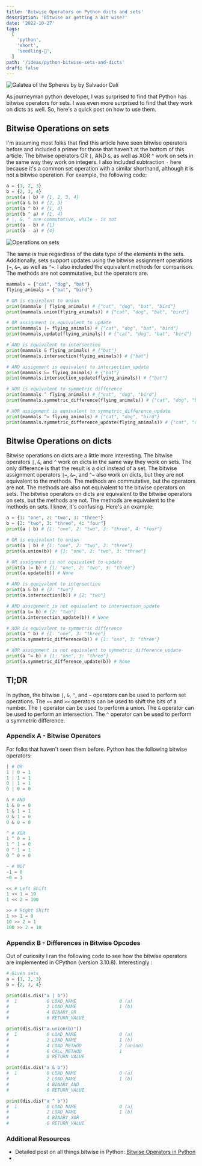 ```yaml
---
title: 'Bitwise Operators on Python dicts and sets'
description: 'Bitwise or getting a bit wise?'
date: '2022-10-27'
tags:
  [
    'python',
    'short',
    'seedling-🌱',
  ]
path: '/ideas/python-bitwise-sets-and-dicts'
draft: false
---
```


![Galatea of the Spheres by by Salvador Dalí](galatea-of-the-spheres.jpg)

As journeyman python developer, I was surprised to find that Python has bitwise operators for sets. I was even more surprised to find that they work on dicts as well. So, here's a quick post on how to use them.

## Bitwise Operations on sets

I'm assuming most folks that find this article have seen bitwise operators before and included a primer for those that haven't at the bottom of this article. The bitwise operators OR `|`, AND `&`, as well as XOR `^` work on sets in the same way they work on integers. I also included subtraction `-` here because it's a common set operation with a similar shorthand, although it is not a bitwise operation. For example, the following code:

```py
a = {1, 2, 3}
b = {2, 3, 4}
print(a | b) # {1, 2, 3, 4}
print(a & b) # {2, 3}
print(a ^ b) # {1, 4}
print(b ^ a) # {1, 4}
# |, &, ^ are commutative, while - is not
print(a - b) # {1}
print(b - a) # {4}
``` 

<div style="max-width: 560px">
  <img src="./sets.png" alt="Operations on sets" />
</div>

The same is true regardless of the data type of the elements in the sets. Additionally, sets support updates using the bitwise assignment operations `|=`, `&=`, as well as `^=`. I also included the equivalent methods for comparison. The methods are not commutative, but the operators are.

```py
mammals = {"cat", "dog", "bat"}
flying_animals = {"bat", "bird"}

# OR is equivalent to union
print(mammals | flying_animals) # {"cat", "dog", "bat", "bird"}
print(mammals.union(flying_animals)) # {"cat", "dog", "bat", "bird"}

# OR assignment is equivalent to update
print(mammals |= flying_animals) # {"cat", "dog", "bat", "bird"}
print(mammals.update(flying_animals)) # {"cat", "dog", "bat", "bird"}

# AND is equivalent to intersection
print(mammals & flying_animals) # {"bat"}
print(mammals.intersection(flying_animals)) # {"bat"}

# AND assignment is equivalent to intersection_update
print(mammals &= flying_animals) # {"bat"}
print(mammals.intersection_update(flying_animals)) # {"bat"}

# XOR is equivalent to symmetric difference
print(mammals ^ flying_animals) # {"cat", "dog", "bird"}
print(mammals.symmetric_difference(flying_animals)) # {"cat", "dog", "bird"}

# XOR assignment is equivalent to symmetric_difference_update
print(mammals ^= flying_animals) # {"cat", "dog", "bird"}
print(mammals.symmetric_difference_update(flying_animals)) # {"cat", "dog", "bird"}
```

## Bitwise Operations on dicts

Bitwise operations on dicts are a little more interesting. The bitwise operators `|`, `&`, and `^` work on dicts in the same way they work on sets. The only difference is that the result is a dict instead of a set. The bitwise assignment operators `|=`, `&=`, and `^=` also work on dicts, but they are not equivalent to the methods. The methods are commutative, but the operators are not. The methods are also not equivalent to the bitwise operators on sets. The bitwise operators on dicts are equivalent to the bitwise operators on sets, but the methods are not. The methods are equivalent to the methods on sets. I know, it's confusing. Here's an example:

```py
a = {1: "one", 2: "two", 3: "three"}
b = {2: "two", 3: "three", 4: "four"}
print(a | b) # {1: "one", 2: "two", 3: "three", 4: "four"}

# OR is equivalent to union
print(a | b) # {1: "one", 2: "two", 3: "three"}
print(a.union(b)) # {1: "one", 2: "two", 3: "three"}

# OR assignment is not equivalent to update
print(a |= b) # {1: "one", 2: "two", 3: "three"}
print(a.update(b)) # None

# AND is equivalent to intersection
print(a & b) # {2: "two"}
print(a.intersection(b)) # {2: "two"}

# AND assignment is not equivalent to intersection_update
print(a &= b) # {2: "two"}
print(a.intersection_update(b)) # None

# XOR is equivalent to symmetric difference
print(a ^ b) # {1: "one", 3: "three"}
print(a.symmetric_difference(b)) # {1: "one", 3: "three"}

# XOR assignment is not equivalent to symmetric_difference_update
print(a ^= b) # {1: "one", 3: "three"}
print(a.symmetric_difference_update(b)) # None
```

## Tl;DR

In python, the bitwise `|`, `&`, `^`, and `~` operators can be used to perform set operations. The `<<` and `>>` operators can be used to shift the bits of a number. The `|` operator can be used to perform a union. The `&` operator can be used to perform an intersection. The `^` operator can be used to perform a symmetric difference. 


### Appendix A - Bitwise Operators

For folks that haven't seen them before. Python has the following bitwise operators:

```py
| # OR
1 | 0 = 1
1 | 1 = 1
0 | 1 = 1
0 | 0 = 0

& # AND
1 & 0 = 0
1 & 1 = 1
0 & 1 = 0
0 & 0 = 0

^ # XOR
1 ^ 0 = 1
1 ^ 1 = 0
0 ^ 1 = 1
0 ^ 0 = 0

~ # NOT
~1 = 0
~0 = 1

<< # Left Shift
1 << 1 = 10
1 << 2 = 100

>> # Right Shift
1 >> 1 = 0
10 >> 2 = 1
100 >> 2 = 10
```

### Appendix B - Differences in Bitwise Opcodes

Out of curiosity I ran the following code to see how the bitwise operators are implemented in CPython (version 3.10.8). Interestingly :

```py
# Given sets
a = {1, 2, 3}
b = {2, 3, 4}

print(dis.dis("a | b"))
#  1           0 LOAD_NAME                0 (a)
#              2 LOAD_NAME                1 (b)
#              4 BINARY_OR
#              6 RETURN_VALUE

print(dis.dis("a.union(b)"))
#  1           0 LOAD_NAME                0 (a)
#              2 LOAD_NAME                1 (b)
#              4 LOAD_METHOD              2 (union)
#              6 CALL_METHOD              1
#              8 RETURN_VALUE

print(dis.dis("a & b"))
#  1           0 LOAD_NAME                0 (a)
#              2 LOAD_NAME                1 (b)
#              4 BINARY_AND
#              6 RETURN_VALUE

print(dis.dis("a ^ b"))
#  1           0 LOAD_NAME                0 (a)
#              2 LOAD_NAME                1 (b)
#              4 BINARY_XOR
#              6 RETURN_VALUE


```

### Additional Resources

- Detailed post on all things bitwise in Python: [Bitwise Operators in Python](https://realpython.com/python-bitwise-operators/)
- 
